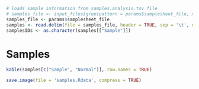 ```r
# loads sample information from samples.analysis.tsv file
# samples_file <- input_files[grep(pattern = params$samplesheet_file, x = input_files)][1]
samples_file <- params$samplesheet_file
samples <- read.delim(file = samples_file, header = TRUE, sep = '\t', check.names = FALSE)
samplesIDs <- as.character(samples[["Sample"]])
```

# Samples

```r
kable(samples[c("Sample", "Normal")], row.names = TRUE)
```

```r
save.image(file = 'samples.Rdata', compress = TRUE)
```
